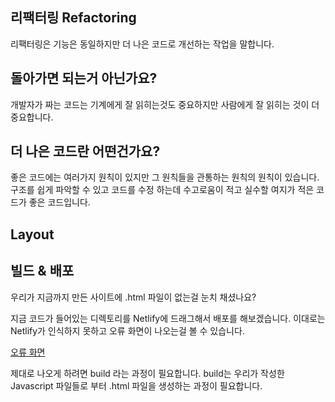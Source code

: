 ## 리팩터링 Refactoring
리팩터링은 기능은 동일하지만 더 나은 코드로 개선하는 작업을 말합니다.


## 돌아가면 되는거 아닌가요?
개발자가 짜는 코드는 기계에게 잘 읽히는것도 중요하지만 사람에게 잘 읽히는 것이 더 중요합니다.


## 더 나은 코드란 어떤건가요?
좋은 코드에는 여러가지 원칙이 있지만 그 원칙들을 관통하는 원칙의 원칙이 있습니다.
구조를 쉽게 파악할 수 있고 코드를 수정 하는데 수고로움이 적고 실수할 여지가 적은 코드가 좋은 코드입니다.
 

## Layout


## 빌드 & 배포
우리가 지금까지 만든 사이트에 .html 파일이 없는걸 눈치 채셨나요?

지금 코드가 들어있는 디렉토리를 Netlify에 드래그해서 배포를 해보겠습니다.
이대로는 Netlify가 인식하지 못하고 오류 화면이 나오는걸 볼 수 있습니다.

[오류 화면]()

제대로 나오게 하려면 build 라는 과정이 필요합니다.
build는 우리가 작성한 Javascript 파일들로 부터 .html 파일을 생성하는 과정이 필요합니다.


